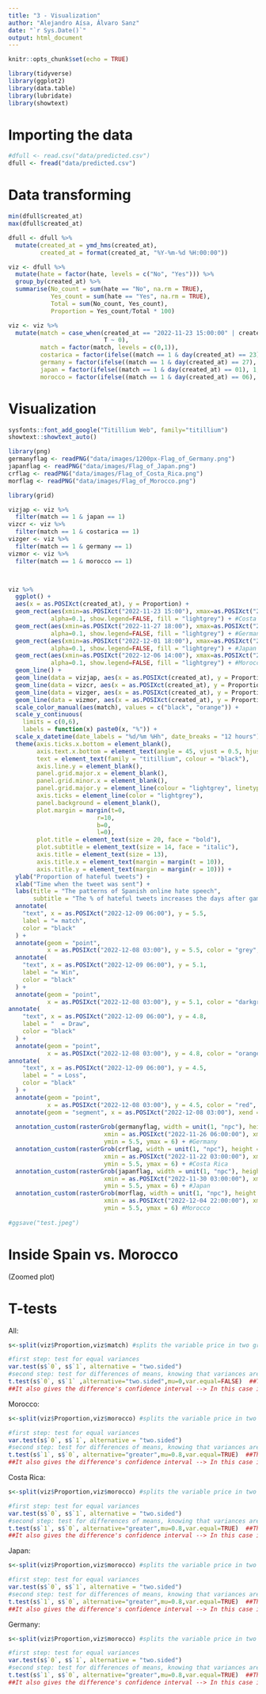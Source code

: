 ```yaml
---
title: "3 - Visualization"
author: "Alejandro Aísa, Álvaro Sanz"
date: "`r Sys.Date()`"
output: html_document
---
```


```r
knitr::opts_chunk$set(echo = TRUE)
```

```r
library(tidyverse)
library(ggplot2)
library(data.table)
library(lubridate)
library(showtext)
```


# Importing the data

```r
#dfull <- read.csv("data/predicted.csv")
dfull <- fread("data/predicted.csv")
```

# Data transforming

```r
min(dfull$created_at)
max(dfull$created_at)
```

```r

dfull <- dfull %>% 
  mutate(created_at = ymd_hms(created_at),
         created_at = format(created_at, "%Y-%m-%d %H:00:00"))

viz <- dfull %>% 
  mutate(hate = factor(hate, levels = c("No", "Yes"))) %>% 
  group_by(created_at) %>% 
  summarise(No_count = sum(hate == "No", na.rm = TRUE),
            Yes_count = sum(hate == "Yes", na.rm = TRUE),
            Total = sum(No_count, Yes_count),
            Proportion = Yes_count/Total * 100)

```

```r
viz <- viz %>% 
  mutate(match = case_when(created_at == "2022-11-23 15:00:00" | created_at == "2022-11-23 16:00:00" | created_at == "2022-11-23 17:00:00" | created_at == "2022-11-23 18:00:00" | created_at == "2022-11-23 19:00:00" | created_at == "2022-11-23 20:00:00" | created_at == "2022-11-23 21:00:00" | created_at == "2022-11-23 17:00:00" | created_at == "2022-11-27 18:00:00" | created_at == "2022-11-27 19:00:00" | created_at == "2022-11-27 20:00:00" | created_at == "2022-11-27 21:00:00" | created_at == "2022-11-27 22:00:00" | created_at == "2022-11-27 23:00:00" | created_at == "2022-11-27 24:00:00" | created_at == "2022-12-01 18:00:00" | created_at == "2022-12-01 19:00:00" | created_at == "2022-12-01 20:00:00" | created_at == "2022-12-01 21:00:00" | created_at == "2022-12-01 22:00:00" | created_at == "2022-12-01 23:00:00" | created_at == "2022-12-01 24:00:00" | created_at == "2022-12-06 14:00:00" | created_at == "2022-12-06 15:00:00" | created_at == "2022-12-06 16:00:00" | created_at == "2022-12-06 17:00:00" | created_at == "2022-12-06 18:00:00" | created_at == "2022-12-06 19:00:00" ~ 1,
                           T ~ 0),
         match = factor(match, levels = c(0,1)), 
         costarica = factor(ifelse((match == 1 & day(created_at) == 23), 1, 0), levels = c(0,1)),
         germany = factor(ifelse((match == 1 & day(created_at) == 27), 1, 0), levels = c(0,1)),
         japan = factor(ifelse((match == 1 & day(created_at) == 01), 1, 0), levels = c(0,1)),
         morocco = factor(ifelse((match == 1 & day(created_at) == 06), 1, 0), levels = c(0,1)))
```

# Visualization

```r
sysfonts::font_add_google("Titillium Web", family="titillium")
showtext::showtext_auto()
```

```r
library(png)
germanyflag <- readPNG("data/images/1200px-Flag_of_Germany.png")
japanflag <- readPNG("data/images/Flag_of_Japan.png")
crflag <- readPNG("data/images/Flag_of_Costa_Rica.png")
morflag <- readPNG("data/images/Flag_of_Morocco.png")
```


```r
library(grid)

vizjap <- viz %>% 
  filter(match == 1 & japan == 1)
vizcr <- viz %>% 
  filter(match == 1 & costarica == 1)
vizger <- viz %>% 
  filter(match == 1 & germany == 1)
vizmor <- viz %>% 
  filter(match == 1 & morocco == 1)



viz %>% 
  ggplot() +
  aes(x = as.POSIXct(created_at), y = Proportion) +
  geom_rect(aes(xmin=as.POSIXct("2022-11-23 15:00"), xmax=as.POSIXct("2022-11-23 21:00"), ymin=(-Inf), ymax=Inf),
            alpha=0.1, show.legend=FALSE, fill = "lightgrey") + #Costa Rica
  geom_rect(aes(xmin=as.POSIXct("2022-11-27 18:00"), xmax=as.POSIXct("2022-11-28 00:00"), ymin=(-Inf), ymax=Inf),
            alpha=0.1, show.legend=FALSE, fill = "lightgrey") + #Germany
  geom_rect(aes(xmin=as.POSIXct("2022-12-01 18:00"), xmax=as.POSIXct("2022-12-02 00:00"), ymin=(-Inf), ymax=Inf),
            alpha=0.1, show.legend=FALSE, fill = "lightgrey") + #Japan
  geom_rect(aes(xmin=as.POSIXct("2022-12-06 14:00"), xmax=as.POSIXct("2022-12-06 19:00"), ymin=(-Inf), ymax=Inf),
            alpha=0.1, show.legend=FALSE, fill = "lightgrey") + #Morocco
  geom_line() +
  geom_line(data = vizjap, aes(x = as.POSIXct(created_at), y = Proportion), color = "orange") +
  geom_line(data = vizcr, aes(x = as.POSIXct(created_at), y = Proportion), color = "darkgreen") +
  geom_line(data = vizger, aes(x = as.POSIXct(created_at), y = Proportion), color = "orange") +
  geom_line(data = vizmor, aes(x = as.POSIXct(created_at), y = Proportion), color = "red") +
  scale_color_manual(aes(match), values = c("black", "orange")) +
  scale_y_continuous(
    limits = c(0,6),
    labels = function(x) paste0(x, "%")) +
  scale_x_datetime(date_labels = "%d/%m %Hh", date_breaks = "12 hours") +
  theme(axis.ticks.x.bottom = element_blank(),
        axis.text.x.bottom = element_text(angle = 45, vjust = 0.5, hjust = 1),
        text = element_text(family = "titillium", colour = "black"),
        axis.line.y = element_blank(),
        panel.grid.major.x = element_blank(),
        panel.grid.minor.x = element_blank(),
        panel.grid.major.y = element_line(colour = "lightgrey", linetype = "dotted"),
        axis.ticks = element_line(color = "lightgrey"),
        panel.background = element_blank(),
        plot.margin = margin(t=0,
                         r=10,
                         b=0,
                         l=0),
        plot.title = element_text(size = 20, face = "bold"),
        plot.subtitle = element_text(size = 14, face = "italic"),
        axis.title = element_text(size = 13),
        axis.title.x = element_text(margin = margin(t = 10)),
        axis.title.y = element_text(margin = margin(r = 10))) +
  ylab("Proportion of hateful tweets") +
  xlab("Time when the tweet was sent") +
  labs(title = "The patterns of Spanish online hate speech",
       subtitle = "The % of hateful tweets increases the days after games, specially when Spain doesn't win and plays against teams from other continents") +
  annotate(
    "text", x = as.POSIXct("2022-12-09 06:00"), y = 5.5,
    label = "= match",
    color = "black"
  ) +
  annotate(geom = "point", 
           x = as.POSIXct("2022-12-08 03:00"), y = 5.5, color = "grey", size = 3, shape = 16, alpha = 0.8) +
  annotate(
    "text", x = as.POSIXct("2022-12-09 06:00"), y = 5.1,
    label = "= Win",
    color = "black"
  ) +
  annotate(geom = "point", 
           x = as.POSIXct("2022-12-08 03:00"), y = 5.1, color = "darkgreen", size = 3, shape = 16) +
annotate(
    "text", x = as.POSIXct("2022-12-09 06:00"), y = 4.8,
    label = "  = Draw",
    color = "black"
  ) +
  annotate(geom = "point", 
           x = as.POSIXct("2022-12-08 03:00"), y = 4.8, color = "orange", size = 3, shape = 16) +
annotate(
    "text", x = as.POSIXct("2022-12-09 06:00"), y = 4.5,
    label = " = Loss",
    color = "black"
  ) +
  annotate(geom = "point", 
           x = as.POSIXct("2022-12-08 03:00"), y = 4.5, color = "red", size = 3, shape = 16) +
  annotate(geom = "segment", x = as.POSIXct("2022-12-08 03:00"), xend = as.POSIXct("2022-12-10 00:00"), y = 5.3, yend = 5.3, color = "black") +
  
  annotation_custom(rasterGrob(germanyflag, width = unit(1, "npc"), height = unit(1, "npc")),
                           xmin = as.POSIXct("2022-11-26 06:00:00"), xmax = as.POSIXct("2022-11-27 06:00:00"),
                           ymin = 5.5, ymax = 6) + #Germany
  annotation_custom(rasterGrob(crflag, width = unit(1, "npc"), height = unit(1, "npc")),
                           xmin = as.POSIXct("2022-11-22 03:00:00"), xmax = as.POSIXct("2022-11-23 03:00:00"),
                           ymin = 5.5, ymax = 6) + #Costa Rica
  annotation_custom(rasterGrob(japanflag, width = unit(1, "npc"), height = unit(1, "npc")),
                           xmin = as.POSIXct("2022-11-30 03:00:00"), xmax = as.POSIXct("2022-12-01 03:00:00"),
                           ymin = 5.5, ymax = 6) + #Japan
  annotation_custom(rasterGrob(morflag, width = unit(1, "npc"), height = unit(1, "npc")),
                           xmin = as.POSIXct("2022-12-04 22:00:00"), xmax = as.POSIXct("2022-12-05 22:00:00"),
                           ymin = 5.5, ymax = 6) #Morocco
  
#ggsave("test.jpeg")

```


# Inside Spain vs. Morocco

(Zoomed plot)


# T-tests

All: 

```r

s<-split(viz$Proportion,viz$match) #splits the variable price in two groups by gender

#first step: test for equal variances
var.test(s$`0`, s$`1`, alternative = "two.sided")
#second step: test for differences of means, knowing that variances are different
t.test(s$`0`, s$`1` ,alternative="two.sided",mu=0,var.equal=FALSE)  ##The only thing that changes is the last part, var.equal has to be =FALSE. 
##It also gives the difference's confidence interval --> In this case it's + (both values), so males's proportion is greater. 
```

Morocco: 

```r

s<-split(viz$Proportion,viz$morocco) #splits the variable price in two groups by gender

#first step: test for equal variances
var.test(s$`0`, s$`1`, alternative = "two.sided")
#second step: test for differences of means, knowing that variances are different
t.test(s$`1`, s$`0`, alternative="greater",mu=0.8,var.equal=TRUE)  ##The only thing that changes is the last part, var.equal has to be =FALSE. 
##It also gives the difference's confidence interval --> In this case it's + (both values), so males's proportion is greater. 
```

Costa Rica: 

```r
s<-split(viz$Proportion,viz$morocco) #splits the variable price in two groups by gender

#first step: test for equal variances
var.test(s$`0`, s$`1`, alternative = "two.sided")
#second step: test for differences of means, knowing that variances are different
t.test(s$`1`, s$`0`, alternative="greater",mu=0.8,var.equal=TRUE)  ##The only thing that changes is the last part, var.equal has to be =FALSE. 
##It also gives the difference's confidence interval --> In this case it's + (both values), so males's proportion is greater. 
```

Japan: 

```r
s<-split(viz$Proportion,viz$morocco) #splits the variable price in two groups by gender

#first step: test for equal variances
var.test(s$`0`, s$`1`, alternative = "two.sided")
#second step: test for differences of means, knowing that variances are different
t.test(s$`1`, s$`0`, alternative="greater",mu=0.8,var.equal=TRUE)  ##The only thing that changes is the last part, var.equal has to be =FALSE. 
##It also gives the difference's confidence interval --> In this case it's + (both values), so males's proportion is greater. 
```

Germany: 

```r
s<-split(viz$Proportion,viz$morocco) #splits the variable price in two groups by gender

#first step: test for equal variances
var.test(s$`0`, s$`1`, alternative = "two.sided")
#second step: test for differences of means, knowing that variances are different
t.test(s$`1`, s$`0`, alternative="greater",mu=0.8,var.equal=TRUE)  ##The only thing that changes is the last part, var.equal has to be =FALSE. 
##It also gives the difference's confidence interval --> In this case it's + (both values), so males's proportion is greater. 
```

